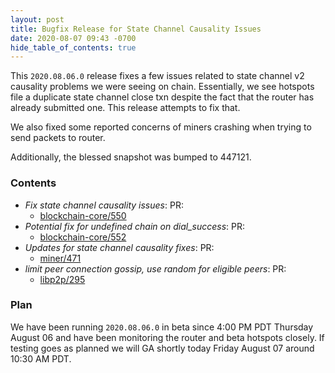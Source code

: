 ```yaml
---
layout: post
title: Bugfix Release for State Channel Causality Issues
date: 2020-08-07 09:43 -0700
hide_table_of_contents: true
---
```


This `2020.08.06.0` release fixes a few issues related to state channel v2 causality problems we
were seeing on chain. Essentially, we see hotspots file a duplicate state channel close txn despite
the fact that the router has already submitted one. This release attempts to fix that.

<!--truncate-->

We also fixed some reported concerns of miners crashing when trying to send packets to router.

Additionally, the blessed snapshot was bumped to 447121.

### Contents

- _Fix state channel causality issues_: PR:
  - [blockchain-core/550](https://github.com/helium/blockchain-core/pull/550)
- _Potential fix for undefined chain on dial_success_: PR:
  - [blockchain-core/552](https://github.com/helium/blockchain-core/pull/552)
- _Updates for state channel causality fixes_: PR:
  - [miner/471](https://github.com/helium/miner/pull/471)
- _limit peer connection gossip, use random for eligible peers_: PR:
  - [libp2p/295](https://github.com/helium/erlang-libp2p/pull/295)

### Plan

We have been running `2020.08.06.0` in beta since 4:00 PM PDT Thursday August 06 and have been
monitoring the router and beta hotspots closely. If testing goes as planned we will GA shortly today
Friday August 07 around 10:30 AM PDT.

